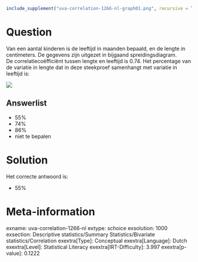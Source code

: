 ```r
include_supplement("uva-correlation-1266-nl-graph01.png", recursive = TRUE)
```

Question
========

Van een aantal kinderen is de leeftijd in maanden bepaald, en de lengte
in centimeters. De gegevens zijn uitgezet in bijgaand
spreidingsdiagram.\
De correlatiecoëfficiënt tussen lengte en leeftijd is 0.74. Het
percentage van de variatie in lengte dat in deze steekproef samenhangt
met variatie in leeftijd is:

![](uva-correlation-1266-nl-graph01.png)

Answerlist
----------

* 55%
* 74%
* 86%
* niet te bepalen

Solution
========

Het correcte antwoord is: 

* 55%

Meta-information
================
exname: uva-correlation-1266-nl
extype: schoice
exsolution: 1000
exsection: Descriptive statistics/Summary Statistics/Bivariate statistics/Correlation
exextra[Type]: Conceptual
exextra[Language]: Dutch
exextra[Level]: Statistical Literacy
exextra[IRT-Difficulty]: 3.997
exextra[p-value]: 0.1222
